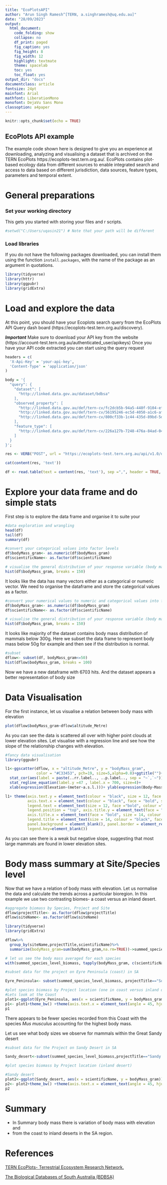 ```yaml
---
title: "EcoPlotsAPI"
author: "Arun Singh Ramesh^[TERN, a.singhramesh@uq.edu.au]"
date: "28/09/2023"
output:
  html_document:
    code_folding: show
    collapse: no
    df_print: paged
    fig_caption: yes
    fig_height: 8
    fig_width: 12
    highlight: textmate
    theme: spacelab
    toc: yes
    toc_float: yes
output_dir: "docs"
documentclass: article
fontsize: 24pt
mainfont: Arial
mathfont: LiberationMono
monofont: DejaVu Sans Mono
classoption: a4paper
---
```


```r
knitr::opts_chunk$set(echo = TRUE)
```

## EcoPlots API example

The example code shown here is designed to give you an experience at downloading, analyzing and visualising a dataset that is archived on the TERN EcoPlots https://ecoplots-test.tern.org.au/. 
EcoPlots contains plot-based ecology data from different sources to enable integrated search and access to data based on different jurisdiction, data sources, feature types, parameters and temporal extent. 

# General preparations
### **Set your working directory**

This gets you started with storing your files and r scripts.

```r
#setwd("C:/Users/uqasin21") # Note that your path will be different
```
### **Load libraries**
If you do not have the following packages downloaded, you can install them using the function `install.packages`, with the name of the package as an argument in quotations.


```r
library(tidyverse)
library(httr)
library(ggpubr)
library(gridExtra)
```

# **Load and explore the data**

At this point, you should have your Ecoplots search query from the EcoPlots API Query dash board (https://ecoplots-test.tern.org.au/discovery).

***Important*** Make sure to download your API key from the website (https://account-test.tern.org.au/authenticated_user/apikeys)
Once you have your API code extracted you can start using the query request

```r
headers = c(
  'X-Api-Key' = 'your-api-key',
  'Content-Type' = 'application/json'
)

body = '{
  "query": {
    "dataset": [
      "http://linked.data.gov.au/dataset/bdbsa"
    ],
    "observed_property": [
      "http://linked.data.gov.au/def/tern-cv/fc2dcb5b-94a5-440f-9104-efaa640246cc",
      "http://linked.data.gov.au/def/tern-cv/56195246-ec5d-4050-a1c6-af786fbec715",
      "http://linked.data.gov.au/def/tern-cv/800cf33b-1c44-435d-89bd-5d80e3e8aba1"
    ],
    "feature_type": [
      "http://linked.data.gov.au/def/tern-cv/226a127b-7248-476a-84ad-0412a5e3af52"
    ]
  }
}';

res <- VERB("POST", url = "https://ecoplots-test.tern.org.au/api/v1.0/data/bdbsa?dformat=csv", body = body, add_headers(headers))

cat(content(res, 'text'))

df <- read.table(text = content(res, 'text'), sep =",", header = TRUE, stringsAsFactors = FALSE)


```

# **Explore your data frame and do simple stats**

First step is to explore the data frame and organise it to suite your 
```r
#data exploration and wrangling
head(df)
tail(df)
summary(df) 

#convert your categorical values into factor levels
df$bodyMass_gram<- as.numeric(df$bodyMass_gram)
df$scientificName<- as.factor(df$scientificName)

# visualise the general distribution of your response variable (body mass)
hist(df$bodyMass_gram, breaks = 150)

```

It looks like the data has many vectors either as a categorical or numeric vector. We need to organise the dataframe and store the categorical values as a factor. 

```r

#convert your numerical values to numeric and categorical values into factor levels
df$bodyMass_gram<- as.numeric(df$bodyMass_gram)
df$scientificName<- as.factor(df$scientificName)

# visualise the general distribution of your response variable (body mass)
hist(df$bodyMass_gram, breaks = 150)

```
It looks like majority of the dataset contains body mass distribution of mammals below 300g. 
Here we subset the data frame to represent body mass below 50g for example and then see if the distribution is normal.


```r
#subset
dflow<- subset(df, bodyMass_gram<=50)
hist(dflow$bodyMass_gram, breaks = 100)

```

Now we have a new dataframe with 6703 hits. And the dataset appears a better representation of body size

# **Data Visualisation**
For the first instance, let us visualise a relation between body mass with elevation

```r

plot(dflow$bodyMass_gram~dflow$altitude_Metre)

```

As you can see the data is scattered all over with higher point clouds at lower elevation sites. 
Let visualise with a regression line and see how the slope of the relationship changes with elevation.

```r

#fancy data visualisation
library(ggpubr)

l1<-ggscatter(dflow, x = "altitude_Metre", y = "bodyMass_gram", 
              color = "#C33453", pch=19, size=5,alpha=0.8)+ggtitle("")+ 
  stat_cor(aes(label = paste(..rr.label.., ..p.label.., sep = "~`,`~")),label.y = 45, label.x = 700, size=4)+stat_smooth(se=TRUE, formula = y~x, color="grey")+
  stat_regline_equation(label.y =47 , label.x = 700, size=4)+
  xlab(expression(Elevation~(meter~a.s.l.)))+ ylab(expression(Body~Mass~("g")))+ theme_bw()

l1+ theme(axis.text.y = element_text(colour = "black", size = 12, face = "bold"), 
          axis.text.x = element_text(colour = "black", face = "bold", size = 12), 
          legend.text = element_text(size = 12, face ="bold", colour ="black"), 
          legend.position = "top", axis.title.y = element_text(face = "bold", size = 14), 
          axis.title.x = element_text(face = "bold", size = 14, colour = "black"), 
          legend.title = element_text(size = 14, colour = "black", face = "bold"), 
          panel.background = element_blank(), panel.border = element_rect(colour = "black", fill = NA, size = 1.2),
          legend.key=element_blank())
```

As you can see there is a weak but negative slope, suggesting that most large mammals are found in lower elevation sites.

# **Body mass summary at Site/Species level**

Now that we have a relation of body mass with elevation. Let us normalise the data and calculate the trends across a particular bioregion. In this example we use two contrasting biomes- a coast versus an inland desert.

```r

#aggregate biomass by Species, Project and Site
dflow$projectTitle<- as.factor(dflow$projectTitle)
dflow$siteName<- as.factor(dflow$siteName)

library(tidyverse)
library(gridExtra)

dflow%>%
  group_by(siteName,projectTitle,scientificName)%>%
  summarize(bodyMass_gram=sum(bodyMass_gram,na.rm=TRUE))->summed_species_level_biomass

# let us see the body mass averaged for each species 
with(summed_species_level_biomass, tapply(bodyMass_gram, c(scientificName), mean))

#subset data for the project on Eyre Peninsula (coast) in SA

Eyre_Peninsula<- subset(summed_species_level_biomass, projectTitle=="Southern Eyre Peninsula")

#plot species biomass by Project location (one in coast versus inland desert)
#Lets look at the Coast
plot1<-ggplot(Eyre_Peninsula, aes(x = scientificName, y = bodyMass_gram))+ggtitle("Eyre Peninsula")+geom_col(position="dodge")+labs(x="Species",y="Body mass (g)")
p1<- plot1+theme_bw() +theme(axis.text.x = element_text(angle = 45, hjust = 1))
p1


```

There appears to be fewer species recorded from this Coast with the species <i> Mus musculus</i> accounting for the highest body mass.

Let us see what body sizes we observe for mammals within the Great Sandy desert

```r

#subset data for the Project on Sandy Desert in SA

Sandy_desert<-subset(summed_species_level_biomass,projectTitle=="Sandy Desert")

#plot species biomass by Project location (inland desert)

#Sandy desert
plot2<-ggplot(Sandy_desert, aes(x = scientificName, y = bodyMass_gram))+geom_col(position="dodge")+labs(x="Species",y="Body mass (g)")
p2<- plot2+theme_bw() +theme(axis.text.x = element_text(angle = 45, hjust = 1))
p2

```

# Summary
* In Summary body mass there is variation of body mass with elevation 
and 
* from the coast to inland deserts in the SA region.


# References

[TERN EcoPlots- Terrestrial Ecosystem Research Network.](https://ecoplots.tern.org.au/)

[The Biological Databases of South Australia (BDBSA)](https://www.environment.sa.gov.au/topics/science/information-and-data/biological-databases-of-south-australia)
